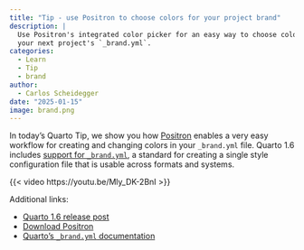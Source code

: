 ```yaml
---
title: "Tip - use Positron to choose colors for your project brand"
description: |
  Use Positron's integrated color picker for an easy way to choose colors for
  your next project's `_brand.yml`.
categories:
  - Learn
  - Tip
  - brand
author: 
  - Carlos Scheidegger
date: "2025-01-15"
image: brand.png
---
```


In today's Quarto Tip, we show you how [Positron](https://positron.posit.co)
enables a very easy workflow for creating and changing colors in your `_brand.yml`
file. Quarto 1.6 includes [support for `_brand.yml`](https://posit-dev.github.io/brand-yml/), a
standard for creating a single style configuration file that is usable across formats and
systems.

{{< video https://youtu.be/Mly_DK-2BnI >}}

Additional links:

- [Quarto 1.6 release post](/docs/blog/posts/2024-11-25-1.6-release/index.qmd)
- [Download Positron](https://positron.posit.co/download.html)
- [Quarto's `_brand.yml` documentation](/docs/authoring/brand.qmd)



